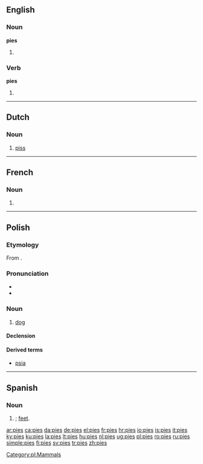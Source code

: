 ==English==

===Noun===
'''pies'''

# {{plural of|[[pie]]}}

===Verb===
'''pies'''

# {{third-person singular of|[[pie]]}}

----

==Dutch==

===Noun===
{{infl|nl|noun}}

# {{slang}} [[piss]]

----

==French==

===Noun===
{{infl|fr|plural}} {{f|p}}

# {{plural of|pie|lang=French}}

----

==Polish==

===Etymology===
From {{proto|Slavic|pьsъ|lang=pl}}.

===Pronunciation===
* {{IPA|/ˈpʲɛs/|lang=pl}}
* {{audio|Pl-pies.ogg|Audio}}

===Noun===
{{infl|pl|noun|gender=m|animate}}

# [[dog]]

====Declension====
{{pl-decl-noun
|pies|psy
|psa|psów
|psu|psom
|psa|psy
|psem|psami
|psie|psach
|psie|psy
}}

====Derived terms====
* [[psia]]

[[Category:pl:Mammals]]

----

==Spanish==

===Noun===
{{es-noun-pl|m}}

# {{plural of|[[pie]]|lang=Spanish|nodot=1|nocat=1}}; [[feet]].

[[ar:pies]]
[[ca:pies]]
[[da:pies]]
[[de:pies]]
[[el:pies]]
[[fr:pies]]
[[hr:pies]]
[[io:pies]]
[[is:pies]]
[[it:pies]]
[[ky:pies]]
[[ku:pies]]
[[la:pies]]
[[lt:pies]]
[[hu:pies]]
[[nl:pies]]
[[ug:pies]]
[[pl:pies]]
[[ro:pies]]
[[ru:pies]]
[[simple:pies]]
[[fi:pies]]
[[sv:pies]]
[[tr:pies]]
[[zh:pies]]